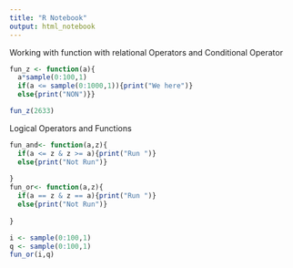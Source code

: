 ```yaml
---
title: "R Notebook"
output: html_notebook
---
```

Working with function with relational Operators and Conditional Operator

```r
fun_z <- function(a){
  a*sample(0:100,1)
  if(a <= sample(0:1000,1)){print("We here")}
  else{print("NON")}}
```
```r
fun_z(2633)
```
Logical Operators and Functions

```r

fun_and<- function(a,z){
  if(a <= z & z >= a){print("Run ")}
  else{print("Not Run")}
  
}
fun_or<- function(a,z){
  if(a == z & z == a){print("Run ")}
  else{print("Not Run")}
  
}

```


```r
i <- sample(0:100,1)
q <- sample(0:100,1)
fun_or(i,q)
```
